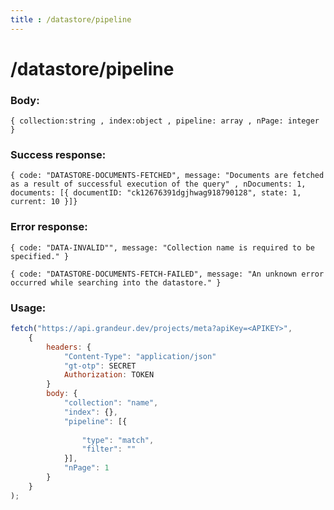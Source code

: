 ```yaml
---
title : /datastore/pipeline
---
```

# /datastore/pipeline

### Body:

`{ collection:string , index:object , pipeline: array , nPage: integer   }`

### Success response:

`{ code: "DATASTORE-DOCUMENTS-FETCHED", message: "Documents are fetched as a result of successful execution of the query" , nDocuments: 1,
documents: [{ documentID: "ck12676391dgjhwag918790128", state: 1, current: 10 }]}`

### Error response:

`{ code: "DATA-INVALID"", message: "Collection name is required to be specified." }`

`{ code: "DATASTORE-DOCUMENTS-FETCH-FAILED", message: "An unknown error occurred while searching into the datastore." }`

### Usage:

```jsx
fetch("https://api.grandeur.dev/projects/meta?apiKey=<APIKEY>",
	{
		headers: {
			"Content-Type": "application/json"
			"gt-otp": SECRET
			Authorization: TOKEN
		}
		body: {
            "collection": "name",
            "index": {},
            "pipeline": [{
            
                "type": "match",
                "filter": ""
            }],
            "nPage": 1
        }
	}
);
```